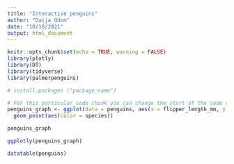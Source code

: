 ```yaml
---
title: "Interactive penguins"
author: "Daija Odom"
date: "10/18/2021"
output: html_document
---
```


```r
knitr::opts_chunk$set(echo = TRUE, warning = FALSE)
library(plotly)
library(DT)
library(tidyverse)
library(palmerpenguins)

# install.packages ("package_name")
```

```r

# For this particular code chunk you can change the start of the code chunk to `{r, echo = FALSE}` to override any global changes you put in your setup chunk
penguins_graph <- ggplot(data = penguins, aes(x = flipper_length_mm, y = body_mass_g)) +
  geom_point(aes(color = species))

penguins_graph
```

```r
ggplotly(penguins_graph)
```

```r
datatable(penguins)
```

